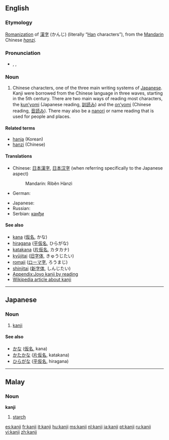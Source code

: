 {{wikipedia|Kanji}}
==English==

===Etymology===
[[romanization|Romanization]] of {{Ja.}} [[漢字]] (かんじ) (literally “[[Han]] characters”), from the [[Mandarin]] Chinese ''[[hanzi]]''.

===Pronunciation===
*{{enPR|kănji}}, {{IPA|/ˈkændʒi/}}, {{SAMPA|/"k{ndZi/}}
*:{{rhymes|ændʒi}}

===Noun===
{{en-noun|kanji}}

# Chinese characters, one of the three main writing systems of [[Japanese]].  Kanji were borrowed from the Chinese language in three waves, starting in the 5th century.  There are two main ways of reading most characters, the [[kun'yomi|kun’yomi]] (Japanese reading, [[訓読み]]) and the [[on'yomi|on’yomi]] (Chinese reading, [[音読み]]).  There may also be a [[nanori]] or name reading that is used for people and places.

====Related terms====
* [[hanja]] (Korean)
* [[hanzi]] (Chinese)

====Translations====
{{trans-top|Chinese characters in Japanese context}}
* Chinese: [[日本漢字]], [[日本汉字]] (when referring specifically to the Japanese aspect)
*: Mandarin: Rìbĕn Hànzì
* German: {{t|de|Kanji|n}}
{{trans-mid}}
* Japanese: {{t+|ja|漢字|tr=kanji|sc=Jpan}}
* Russian: {{t|ru|кандзи|tr=kandzi|sc=Cyrl}}
* Serbian: [[канђи]]
{{trans-bot}}

====See also====
* [[kana]] ([[仮名]], かな)
* [[hiragana]] ([[平]][[仮名]], ひらがな)
* [[katakana]] ([[片仮名]], カタカナ)
* [[kyūjitai]] ([[旧字体]], きゅうじたい)
* [[romaji]] ([[ローマ字]], ろうまじ)
* [[shinjitai]] ([[新字体]], しんじたい)
* [[Appendix:Joyo kanji by reading]]
* [[w:Kanji|Wikipedia article about kanji]]

----

==Japanese==

===Noun===
{{ja-noun|r|hira=かんじ}}

# {{ja-def|漢字}} [[kanji#English|kanji]]

====See also====
*[[かな]] ([[仮名]], kana)
*[[かたかな]] ([[片仮名]], katakana)
*[[ひらがな]] ([[平仮名]], hiragana)

----

==Malay==

===Noun===
'''kanji'''

# [[starch]]

[[es:kanji]]
[[fr:kanji]]
[[it:kanji]]
[[hu:kanji]]
[[ms:kanji]]
[[nl:kanji]]
[[ja:kanji]]
[[pt:kanji]]
[[ru:kanji]]
[[vi:kanji]]
[[zh:kanji]]